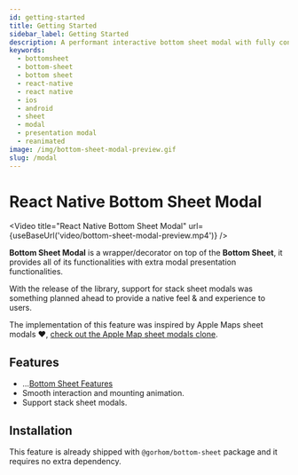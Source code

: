 ```yaml
---
id: getting-started
title: Getting Started
sidebar_label: Getting Started
description: A performant interactive bottom sheet modal with fully configurable options 🚀
keywords:
  - bottomsheet
  - bottom-sheet
  - bottom sheet
  - react-native
  - react native
  - ios
  - android
  - sheet
  - modal
  - presentation modal
  - reanimated
image: /img/bottom-sheet-modal-preview.gif
slug: /modal
---
```


# React Native Bottom Sheet Modal


<Video
  title="React Native Bottom Sheet Modal"
  url={useBaseUrl('video/bottom-sheet-modal-preview.mp4')}
/>

**Bottom Sheet Modal** is a wrapper/decorator on top of the **Bottom Sheet**, it provides all of its functionalities with extra modal presentation functionalities.

With the release of the library, support for stack sheet modals was something planned ahead to provide a native feel & and experience to users.

The implementation of this feature was inspired by Apple Maps sheet modals ❤️, [check out the Apple Map sheet modals clone](https://github.com/gorhom/react-native-bottom-sheet/blob/master/example/bare/src/screens/integrations/MapExample.tsx).

## Features

- ...[Bottom Sheet Features](/#features)
- Smooth interaction and mounting animation.
- Support stack sheet modals.

## Installation

This feature is already shipped with `@gorhom/bottom-sheet` package and it requires no extra dependency.
